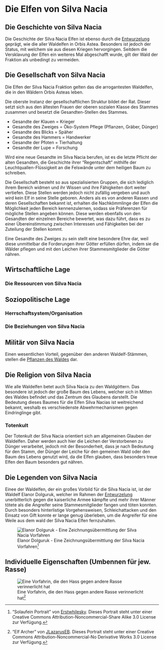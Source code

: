 
# Die Elfen von Silva Nacia {#SilvaNacia}

## Die Geschichte von Silva Nacia

Die Geschichte der Silva Nacia Elfen ist ebenso durch die <font color="green">[Entwurzelung](#Entwurzelung)</font> geprägt, wie die aller Waldelfen in Orbis Astea. Besonders ist jedoch der Status, mit welchem sie aus diesen Kriegen hervorgingen. Seitdem die Versklavung der Elfen ein weiteres Mal abgeschafft wurde, gilt der Wald der Fraktion als unbedingt zu vermeiden. 

## Die Gesellschaft von Silva Nacia

Die Elfen der Silva Nacia Fraktion gelten das die arrogantesten Waldelfen, die in den Wäldern Orbis Asteas leben. 

Die oberste Instanz der gesellschaftlichen Struktur bildet der Rat. Dieser setzt sich aus den ältesten Frauen der oberen sozialen Klasse des Stammes zusammen und besetzt die Gesandten-Stellen des Stammes. 

* Gesandte der Klauen = Krieger
* Gesandte des Zweiges = Öko-System Pflege (Pflanzen, Gräber, Dünger)
* Gesandte des Blicks = Späher 
* Gesandte des Hammers = Handwerker
* Gesandte der Pfoten = Tierhaltung
* Gesandte der Lupe = Forschung

Wird eine neue Gesandte im Silva Nacia berufen, ist es die letzte Pflicht der alten Gesandten, die Geschichte ihrer "Regentschaft" mithilfe der Leuchtquallen-Flüssigkeit an die Felswände unter dem heiligen Baum zu schreiben.

Die Gesellschaft besteht so aus spezialisierten Gruppen, die sich lediglich ihrem Bereich widmen und ihr Wissen und ihre Fähigkeiten dort weiter vertiefen. Diese Stellen werden jedoch nicht zufällig vergeben und auch wird kein Elf in seine Stelle geboren. Anders als es von anderen Rassen und deren Gesellschaften bekannt ist, erhalten die Nachkömmlinge der Elfen die Möglichkeit jeden Bereich kennenzulernen, sodass sie Präferenzen für mögliche Stellen angeben können. Diese werden ebenfalls von den Gesandten der einzelnen Bereiche bewertet, was dazu führt, dass es zu einer Übereinstimmung zwischen Interessen und Fähigkeiten bei der Zuteilung der Stellen kommt.

Eine Gesandte des Zweiges zu sein stellt eine besondere Ehre dar, weil diese unmittelbar die Forderungen ihrer Götter erfüllen dürfen, indem sie die Wälder pflegen und mit den Leichen ihrer Stammesmitglieder die Götter nähren. 

## Wirtschaftliche Lage

### Die Ressourcen von Silva Nacia

## Soziopolitische Lage 

### Herrschaftsystem/Organisation

### Die Beziehungen von Silva Nacia

## Militär von Silva Nacia

Einen wesentlichen Vorteil, gegenüber den anderen Waldelf-Stämmen, stellen die <font color="green">[Pflanzen des Waldes ](#SilvaNaciaWald)</font> dar. 

## Die Religion von Silva Nacia

Wie alle Waldelfen betet auch Silva Nacia zu den Waldgöttern. Das besondere ist jedoch der große Baum des Lebens, welcher sich in Mitten des Waldes befindet und das Zentrum des Glaubens darstellt. Die Bedeutung dieses Baumes für die Elfen Silva Nacias ist weitreichend bekannt, weshalb es verschiedenste Abwehrmechanismen gegen Eindringlinge gibt.  

### Totenkult

Der Totenkult der Silva Nacia orientiert sich am allgemeinen Glauben der Waldelfen. Daher werden auch hier die Leichen der Verstorbenen zu Dünger verarbeitet, jedoch mit der Besonderheit, dass je nach Bedeutung für den Stamm, der Dünger der Leiche für den gemeinen Wald oder den Baum des Lebens genutzt wird, da die Elfen glauben, dass besonders treue Elfen den Baum besonders gut nähren. 

## Die Legenden von Silva Nacia

Einee der Waldelfen, der ein großes Vorbild für die Silva Nacia ist, ist der Waldelf Elanor Dolguruk, welcher im Rahmen der <font color="green">[Entwurzelung](#Entwurzelung)</font> unerbitterlich gegen die kaiserliche Armee kämpfte und mehr ihrer Männer tötete als die Angreifer seine Stammesmitglieder fangen und töten konnten. Durch besonders hinterlistige Vorgehensweisen, Schleichattacken und den Einsatz von Gift konnte er lange genug überleben, um die Angreifer für eine Weile aus dem wald der Silva Nacia Elfen fernzuhalten. 

![Elanor Dolguruk - Eine Zeichnungsübermittlung der Silva Nacia Vorfahren[^ErstwhileskySolaufeinPortrait]](Pictures\\Flavor\\Elfen\\ElanorDolguruk_Erstwhilesky.jpg)



## Individuelle Eigenschaften (Umbennen für jew. Rasse)


![Eine Vorfahrin, die den Hass gegen andere Rasse verinnerlicht hat[^ElfArcherJLazarusEB]](Pictures\\Flavor\\Elfen\\ElfArcher_by_JLazarusEB.jpg)





[^ErstwhileskySolaufeinPortrait]: "Solaufein Portrait" von [Erstwhilesky](https://www.deviantart.com/erstwhilesky/gallery). Dieses Portrait steht unter einer Creative Commons Attribution-Noncommercial-Share Alike 3.0 License zur Verfügung.

[^ElfArcherJLazarusEB]: "Elf Archer" von [JLazarusEB](https://www.deviantart.com/jlazaruseb/art/Elf-Archer-531525398). Dieses Portrait steht unter einer Creative Commons Attribution-Noncommercial-No Derivative Works 3.0 License zur Verfügung.
